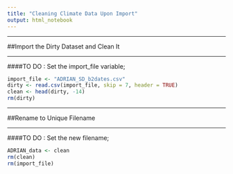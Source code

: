 ```yaml
---
title: "Cleaning Climate Data Upon Import"
output: html_notebook
---
```


***

##Import the Dirty Dataset and Clean It

***

####TO DO : Set the import_file variable;

```r
import_file <- "ADRIAN_SD_b2dates.csv"
dirty <- read.csv(import_file, skip = 7, header = TRUE)
clean <- head(dirty, -14)
rm(dirty)
```


***


##Rename to Unique Filename

***

####TO DO : Set the new filename;

```r
ADRIAN_data <- clean
rm(clean)
rm(import_file)
```